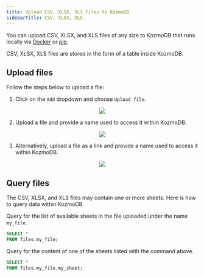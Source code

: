 ```yaml
---
title: Upload CSV, XLSX, XLS files to KozmoDB
sidebarTitle: CSV, XLSX, XLS
---
```


You can upload CSV, XLSX, and XLS files of any size to KozmoDB that runs locally via [Docker](/setup/self-hosted/docker) or [pip](/contribute/install).

CSV, XLSX, XLS files are stored in the form of a table inside KozmoDB.

## Upload files

Follow the steps below to upload a file:

1. Click on the `Add` dropdown and choose `Upload file`.

<p align="center">
  <img src="/assets/files/upload_file.png"/>
</p>

2. Upload a file and provide a name used to access it within KozmoDB.

<p align="center">
  <img src="/assets/files/upload_file_from_computer.png"/>
</p>

3. Alternatively, upload a file as a link and provide a name used to access it within KozmoDB.

<p align="center">
  <img src="/assets/files/upload_file_from_url.png"/>
</p>

## Query files

The CSV, XLSX, and XLS files may contain one or more sheets. Here is how to query data within KozmoDB.

Query for the list of available sheets in the file uploaded under the name `my_file`.

```sql
SELECT *
FROM files.my_file;
```

Query for the content of one of the sheets listed with the command above.

```sql
SELECT *
FROM files.my_file.my_sheet;
```

